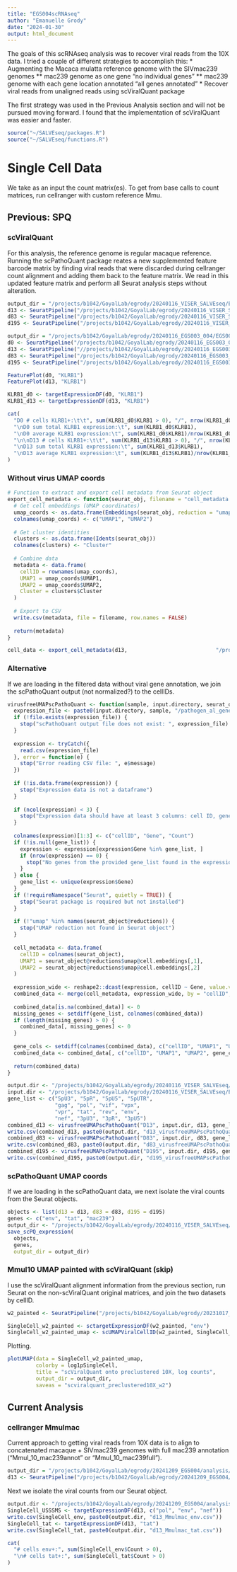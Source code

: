 ```yaml
---
title: "EGS004scRNAseq"
author: "Emanuelle Grody"
date: "2024-01-30"
output: html_document
---
```


The goals of this scRNAseq analysis was to recover viral reads from the 10X data. I tried a couple of different strategies to accomplish this:
* Augmenting the Macaca mulatta reference genome with the SIVmac239 genomes
** mac239 genome as one gene "no individual genes"
** mac239 genome with each gene location annotated "all genes annotated"
* Recover viral reads from unaligned reads using scViralQuant package

The first strategy was used in the Previous Analysis section and will not be pursued moving forward. I found that the implementation of scViralQuant was easier and faster.

```r
source("~/SALVEseq/packages.R")
source("~/SALVEseq/functions.R")
```


# Single Cell Data

We take as an input the count matrix(es). To get from base calls to count matrices, run cellranger with custom reference Mmu.

## Previous: SPQ
### scViralQuant

For this analysis, the reference genome is regular macaque reference. Running the scPathoQuant package \href{https://github.com/galelab/scPathoQuant} creates a new supplemented feature barcode matrix by finding viral reads that were discarded during cellranger count alignment and adding them back to the feature matrix. We read in this updated feature matrix and perform all Seurat analysis steps without alteration.

```r

output_dir = "/projects/b1042/GoyalLab/egrody/20240116_VISER_SALVEseq/EGS004/scRNAseq/Seurat/filtered_scPathoQuant/"
d13 <- SeuratPipeline("/projects/b1042/GoyalLab/egrody/20240116_VISER_SALVEseq/EGS004/scRNAseq/counts/cellranger_count_D13/outs/filtered_feature_bc_matrix_scPathoQuant_bbmap/", "d13", output_dir = output_dir, plots = "FALSE")
d83 <- SeuratPipeline("/projects/b1042/GoyalLab/egrody/20240116_VISER_SALVEseq/EGS004/scRNAseq/counts/cellranger_count_D83/outs/filtered_feature_bc_matrix_scPathoQuant_bbmap/", "d83", output_dir = output_dir, plots = "FALSE")
d195 <- SeuratPipeline("/projects/b1042/GoyalLab/egrody/20240116_VISER_SALVEseq/EGS004/scRNAseq/counts/cellranger_count_D195/outs/filtered_feature_bc_matrix_scPathoQuant_bbmap/", "d195", output_dir = output_dir, plots = "FALSE")

output_dir = "/projects/b1042/GoyalLab/egrody/20240116_EGS003_004/EGS004/scRNAseq/Seurat/filtered/"
d0 <- SeuratPipeline("/projects/b1042/GoyalLab/egrody/20240116_EGS003_004/EGS004/scRNAseq/counts/Mmul_10/cellranger_count_D0/outs/filtered_feature_bc_matrix/", "d0", output_dir = output_dir, plots = "TRUE")
d13 <- SeuratPipeline("//projects/b1042/GoyalLab/egrody/20240116_EGS003_004/EGS004/scRNAseq/counts/Mmul_10/cellranger_count_D13/outs/filtered_feature_bc_matrix/", "d13", output_dir = output_dir, plots = "TRUE")
d83 <- SeuratPipeline("/projects/b1042/GoyalLab/egrody/20240116_EGS003_004/EGS004/scRNAseq/counts/Mmul_10/cellranger_count_D83/outs/filtered_feature_bc_matrix/", "d83", output_dir = output_dir, plots = "TRUE")
d195 <- SeuratPipeline("/projects/b1042/GoyalLab/egrody/20240116_EGS003_004/EGS004/scRNAseq/counts/Mmul_10/cellranger_count_D195/outs/filtered_feature_bc_matrix/", "d195", output_dir = output_dir, plots = "TRUE")
```

```r
FeaturePlot(d0, "KLRB1")
FeaturePlot(d13, "KLRB1")

KLRB1_d0 <- targetExpressionDF(d0, "KLRB1")
KLRB1_d13 <- targetExpressionDF(d13, "KLRB1")

cat(
  "D0 # cells KLRB1+:\t\t", sum(KLRB1_d0$KLRB1 > 0), "/", nrow(KLRB1_d0),
  "\nD0 sum total KLRB1 expression:\t", sum(KLRB1_d0$KLRB1),
  "\nD0 average KLRB1 expression:\t", sum(KLRB1_d0$KLRB1)/nrow(KLRB1_d0),
  "\n\nD13 # cells KLRB1+:\t\t", sum(KLRB1_d13$KLRB1 > 0), "/", nrow(KLRB1_d13),
  "\nD13 sum total KLRB1 expression:\t", sum(KLRB1_d13$KLRB1),
  "\nD13 average KLRB1 expression:\t", sum(KLRB1_d13$KLRB1)/nrow(KLRB1_d13)
)
```


### Without virus UMAP coords

```r
# Function to extract and export cell metadata from Seurat object
export_cell_metadata <- function(seurat_obj, filename = "cell_metadata.csv") {
  # Get cell embeddings (UMAP coordinates)
  umap_coords <- as.data.frame(Embeddings(seurat_obj, reduction = "umap"))
  colnames(umap_coords) <- c("UMAP1", "UMAP2")
  
  # Get cluster identities
  clusters <- as.data.frame(Idents(seurat_obj))
  colnames(clusters) <- "Cluster"
  
  # Combine data
  metadata <- data.frame(
    cellID = rownames(umap_coords),
    UMAP1 = umap_coords$UMAP1,
    UMAP2 = umap_coords$UMAP2,
    Cluster = clusters$Cluster
  )
  
  # Export to CSV
  write.csv(metadata, file = filename, row.names = FALSE)
  
  return(metadata)
}

cell_data <- export_cell_metadata(d13,                            "/projects/b1042/GoyalLab/egrody/20240116_VISER_SALVEseq/EGS004/scRNAseq/d13_umapclusters.csv")
```


### Alternative
If we are loading in the filtered data without viral gene annotation, we join the scPathoQuant output (not normalized?) to the cellIDs. 

```r
virusfreeUMAPscPathoQuant <- function(sample, input.directory, seurat_object, gene_list = NULL) {
  expression_file <- paste0(input.directory, sample, "/pathogen_al_gene_counts_mac239.csv")
  if (!file.exists(expression_file)) {
    stop("scPathoQuant output file does not exist: ", expression_file)
  }
  
  expression <- tryCatch({
    read.csv(expression_file)
  }, error = function(e) {
    stop("Error reading CSV file: ", e$message)
  })
  
  if (!is.data.frame(expression)) {
    stop("Expression data is not a dataframe")
  }
  
  if (ncol(expression) < 3) {
    stop("Expression data should have at least 3 columns: cell ID, gene, and count")
  }
  
  colnames(expression)[1:3] <- c("cellID", "Gene", "Count")
  if (!is.null(gene_list)) {
    expression <- expression[expression$Gene %in% gene_list, ]
    if (nrow(expression) == 0) {
      stop("No genes from the provided gene_list found in the expression data")
    }
  } else {
    gene_list <- unique(expression$Gene)
  }
  if (!requireNamespace("Seurat", quietly = TRUE)) {
    stop("Seurat package is required but not installed")
  }
  
  if (!"umap" %in% names(seurat_object@reductions)) {
    stop("UMAP reduction not found in Seurat object")
  }
  
  cell_metadata <- data.frame(
    cellID = colnames(seurat_object),
    UMAP1 = seurat_object@reductions$umap@cell.embeddings[,1],
    UMAP2 = seurat_object@reductions$umap@cell.embeddings[,2]
  )
  
  expression_wide <- reshape2::dcast(expression, cellID ~ Gene, value.var = "Count", fill = 0)
  combined_data <- merge(cell_metadata, expression_wide, by = "cellID", all.x = TRUE)
  
  combined_data[is.na(combined_data)] <- 0
  missing_genes <- setdiff(gene_list, colnames(combined_data))
  if (length(missing_genes) > 0) {
    combined_data[, missing_genes] <- 0
  }
  
  gene_cols <- setdiff(colnames(combined_data), c("cellID", "UMAP1", "UMAP2"))
  combined_data <- combined_data[, c("cellID", "UMAP1", "UMAP2", gene_cols)]
  
  return(combined_data)
}

output.dir <- "/projects/b1042/GoyalLab/egrody/20240116_VISER_SALVEseq/EGS004/scRNAseq/"
input.dir <- "/projects/b1042/GoyalLab/egrody/20240116_VISER_SALVEseq/EGS004/scRNAseq/scPathoQuant/"
gene_list <- c("5pU3", "5pR", "5pU5", "5pUTR",
               "gag", "pol", "vif", "vpx",
               "vpr", "tat", "rev", "env",
               "nef", "3pU3", "3pR", "3pU5")
combined_d13 <- virusfreeUMAPscPathoQuant("D13", input.dir, d13, gene_list)
write.csv(combined_d13, paste0(output.dir, "d13_virusfreeUMAPscPathoQuant.csv"))
combined_d83 <- virusfreeUMAPscPathoQuant("D83", input.dir, d83, gene_list)
write.csv(combined_d83, paste0(output.dir, "d83_virusfreeUMAPscPathoQuant.csv"))
combined_d195 <- virusfreeUMAPscPathoQuant("D195", input.dir, d195, gene_list)
write.csv(combined_d195, paste0(output.dir, "d195_virusfreeUMAPscPathoQuant.csv"))
```

### scPathoQuant UMAP coords
If we are loading in the scPathoQuant data, we next isolate the viral counts from the Seurat objects.
```r

objects <- list(d13 = d13, d83 = d83, d195 = d195)
genes <- c("env", "tat", "mac239")
output_dir <- "/projects/b1042/GoyalLab/egrody/20240116_VISER_SALVEseq/EGS004/scRNAseq/"
save_scPQ_expression(
  objects, 
  genes, 
  output_dir = output_dir)

```

### Mmul10 UMAP painted with scViralQuant (skip)

I use the scViralQuant alignment information from the previous section, run Seurat on the non-scViralQuant original matrices, and join the two datasets by cellID.

```r
w2_painted <- SeuratPipeline("/projects/b1042/GoyalLab/egrody/20231017_VISER/counts/Mmul_10_only/run_count_W2/outs/raw_feature_bc_matrix/", "w2")

SingleCell_w2_painted <- sctargetExpressionDF(w2_painted, "env")
SingleCell_w2_painted_umap <- scUMAPViralCellID(w2_painted, SingleCell_w2)
```

Plotting.
```r
plotUMAP(data = SingleCell_w2_painted_umap,
         colorby = log1pSingleCell,
         title = "scViralQuant onto preclustered 10X, log counts",
         output_dir = output_dir,
         saveas = "scviralquant_preclustered10X_w2")
```


## Current Analysis
### cellranger Mmulmac

Current approach to getting viral reads from 10X data is to align to concatenated macaque + SIVmac239 genomes with full mac239 annotation ("Mmul_10_mac239annot" or "Mmul_10_mac239full").


```r

output_dir = "/projects/b1042/GoyalLab/egrody/20241209_EGS004/analysis/Seurat/plots/"
d13 <- SeuratPipeline("/projects/b1042/GoyalLab/egrody/20241209_EGS004/analysis/counts/run_count_EG_JK85_D13/outs/filtered_feature_bc_matrix/", "d13", output_dir = output_dir, plots = TRUE)

```

Next we isolate the viral counts from our Seurat object.
```r

output.dir <- "/projects/b1042/GoyalLab/egrody/20241209_EGS004/analysis/Seurat/"
SingleCell_USSSMS <- targetExpressionDF(d13, c("pol", "env", "nef"))
write.csv(SingleCell_env, paste0(output.dir, "d13_Mmulmac_env.csv"))
SingleCell_tat <- targetExpressionDF(d13, "tat")
write.csv(SingleCell_tat, paste0(output.dir, "d13_Mmulmac_tat.csv"))

cat(
  "# cells env+:", sum(SingleCell_env$Count > 0),
  "\n# cells tat+:", sum(SingleCell_tat$Count > 0)
)
```


